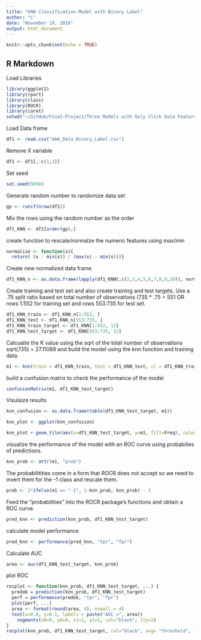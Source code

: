 ```yaml
---
title: "KNN Classification Model with Binary Label"
author: "C"
date: "November 18, 2016"
output: html_document
---
```


```r
knitr::opts_chunk$set(echo = TRUE)
```

## R Markdown

Load Libraries
```r
library(ggplot2)
library(rpart)
library(class)
library(ROCR)
library(caret)
setwd("~/GitHub/Final-Project/Three Models with Only Click Data Features [Binary Label]")
```
Load Data frame 


```r
df1 <- read.csv("AAA_Data_Binary_Label.csv")

```

Remove X variable

```r
df1 <- df1[,-c(1,3)]

```

Set seed

```r
set.seed(9850)

```

Generate random number to randomize data set

```r
gp <- runif(nrow(df1))

```

Mix the rows using the random number as the order

```r

df1_KNN <- df1[order(gp),]

```

create function to rescale/normalze the numeric features using max/min

```r
normalize <- function(x){
  return( (x - min(x)) / (max(x) - min(x)))}

```

Create new normalized data frame

```r

df1_KNN_n <- as.data.frame(lapply(df1_KNN[,c(2,3,4,5,6,7,8,9,10)], normalize))

```

Create training and test set and also create training and test targets. Use a .75 split ratio based on total number of observations (735 * .75 = 551 OR rows 1:552 for training set and rows 553:735 for test set.

```r
df1_KNN_train <- df1_KNN_n[1:552, ]
df1_KNN_test <- df1_KNN_n[553:735, ]
df1_KNN_train_target <- df1_KNN[1:552, 12]
df1_KNN_test_target <- df1_KNN[553:735, 12]

```

Calcualte the K value using the sqrt of the total number of observations sqrt(735) = 27.11088 and build the model using the knn function and training data.
```r
m1 <- knn(train = df1_KNN_train, test = df1_KNN_test, cl = df1_KNN_train_target, k=27, prob = TRUE)

```

build a confusion matrix to check the performance of the model

```r
confusionMatrix(m1, df1_KNN_test_target)
```

Visulaize results 

```r
knn_confusion <- as.data.frame(table(df1_KNN_test_target, m1))

knn_plot <- ggplot(knn_confusion)

knn_plot + geom_tile(aes(x=df1_KNN_test_target, y=m1, fill=Freq), color = "gray") + scale_x_discrete(name="Actual Class") + scale_y_discrete(name="Predicted Class") + scale_fill_gradient(high = "red") + labs(fill="Frequency", title = "KNN Confusion Matrix") + geom_text(data = knn_confusion, aes(x=df1_KNN_test_target, y=m1, label=Freq), color = "white")

```
visualize the performance of the model with an ROC curve using probabilies of predictions.

```r
knn_prob <- attr(m1, "prob")

```
The probabilitities come in a form that ROCR does not accept so we need to invert them for the -1 class and rescale them.

```r
prob <- 2*ifelse(m1 == "-1", 1-knn_prob, knn_prob) - 1
```
Feed the "probabilities" into the ROCR package's functions and obtain a ROC curve.

```r
pred_knn <- prediction(knn_prob, df1_KNN_test_target)
```
calculate model performance
```r
pred_knn <- performance(pred_knn, "tpr", "fpr")
```
Calculate AUC

```r
area <- auc(df1_KNN_test_target, knn_prob)
```
plot ROC

```r
rocplot <- function(knn_prob, df1_KNN_test_target, ...) {
  predob = prediction(knn_prob, df1_KNN_test_target)
  perf = performance(predob, "tpr", "fpr")
  plot(perf, ...)
  area <- format(round(area, 4), nsmall = 4)
  text(x=0.8, y=0.1, labels = paste("AUC =", area))
    segments(x0=0, y0=0, x1=1, y1=1, col="black", lty=2)
}
rocplot(knn_prob, df1_KNN_test_target, col="black", avg= "threshold", lwd=2, main="KNN Binary Label ROC Curve")
```

